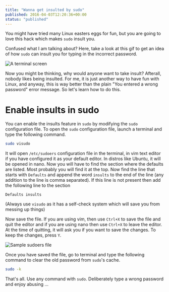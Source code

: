```yaml
---
title: "Wanna get insulted by sudo"
published: 2016-04-03T12:20:36+00:00
status: "published"
---
```


You might have tried many Linux easters eggs for fun, but you are going to love
this hack which makes `sudo` insult you.

Confused what I am talking about? Here, take a look at this gif to get an idea
of how `sudo` can insult you for typing in the incorrect password.

![A terminal screen](/images/posts/wanna-get-insulted-by-sudo/insult.gif)

Now you might be thinking, why would anyone want to take insult? Afterall,
nobody likes being insulted. For me, it is just another way to have fun with
Linux, and anyway, this is way better than the plain "You entered a wrong
password" error message. So let's learn how to do this.

# Enable insults in sudo

You can enable the insults feature in `sudo` by modifying the `sudo`
configuration file. To open the `sudo` configuration file, launch a terminal and
type the following command.

```sh
sudo visudo
```

It will open `/etc/sudoers` configuration file in the terminal, in vim text
editor if you have configured it as your default editor. In distros like Ubuntu,
it will be opened in nano. Now you will have to find the section where the
defaults are listed. Most probably you will find it at the top. Now find the
line that starts with `Defaults` and append the word `insults` to the end of the
line (any addition to the line is comma separated). If this line is not present
then add the following line to the section

```vim
Defaults insults
```

(Always use `visudo` as it has a self-check system which will save you from
messing up things)

Now save the file. If you are using vim, then use `Ctrl+X` to save the file and
quit the editor and if you are using nano then use `Ctrl+X` to leave the editor.
At the time of quitting, it will ask you if you want to save the changes. To
keep the changes, press `Y`.

![Sample sudoers file](/images/posts/wanna-get-insulted-by-sudo/sudoers.png "Sample sudoers file")

Once you have saved the file, go to terminal and type the following command to
clear the old password from `sudo`'s cache.

```sh
sudo -k
```

That's all. Use any command with `sudo`. Deliberately type a wrong password and
enjoy abusing ...
